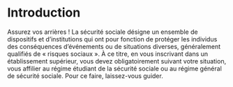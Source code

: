 # Introduction





<CustomImage2 src={img} alt="Banque" width={500} height={500} center={true} />


Assurez vos arrières ! La sécurité sociale désigne un ensemble de dispositifs et d’institutions
qui ont pour fonction de protéger les individus des conséquences d’événements ou de
situations diverses, généralement qualifiés de « risques sociaux ». À ce titre, en vous
inscrivant dans un établissement supérieur, vous devez obligatoirement suivant votre
situation, vous affilier au régime étudiant de la sécurité sociale ou au régime général de
sécurité sociale. Pour ce faire, laissez-vous guider.